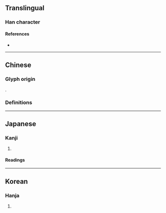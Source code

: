 {{also|勵}}
{{character info}}
==Translingual==

===Han character===
{{Han char|rn=19|rad=力|as=05|sn=7|four=74227|canj=MSKS|ids=⿰厉力}}

====References====
* {{Han ref|kx=0147.071|dkj=02326|dj=0331.120|hdz=10368.040|uh=52B1|ud=21169}}

----

==Chinese==

===Glyph origin===
{{Han simp|勵|f=厲|t=厉}}.

===Definitions===
{{zh-see|勵}}

----

==Japanese==
{{ja-kanji forms|励|勵}}

===Kanji===
{{ja-kanji|grade=c|rs=力05|kyu=勵}}

# {{rfdef|ja|sort=力05}}

====Readings====
{{ja-readings
|goon=らい
|kanon=れい
|kun=はげ-む, はげ-ます
}}

----

==Korean==

===Hanja===
{{ko-hanja|hangeul=려|rv=ryeo|mr=ryŏ}}

# {{rfdef|ko|sort=力05}}